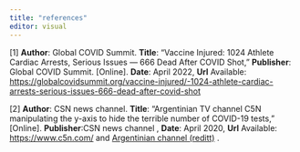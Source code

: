 ```yaml
---
title: "references"
editor: visual
---
```


\[1\] **Author**: Global COVID Summit. **Title**: "Vaccine Injured: 1024 Athlete Cardiac Arrests, Serious Issues --- 666 Dead After COVID Shot," **Publisher**: Global COVID Summit. \[Online\]. **Date**: April 2022, **Url** Available: <https://globalcovidsummit.org/vaccine-injured/-1024-athlete-cardiac-arrests-serious-issues-666-dead-after-covid-shot>

\[2\] **Author**: CSN news channel. **Title**: "Argentinian TV channel C5N manipulating the y-axis to hide the terrible number of COVID-19 tests," \[Online\]. **Publisher**:CSN news channel , **Date**: April 2020, **Url** Available: <https://www.c5n.com/> and [Argentinian channel (reditt)](https://www.reddit.com/r/dataisugly/comments/g07orb/this_graph_in_argentine_tv_showing_the_number_of/?utm_source=amp&utm_medium=&utm_content=post_num_comments.) .
